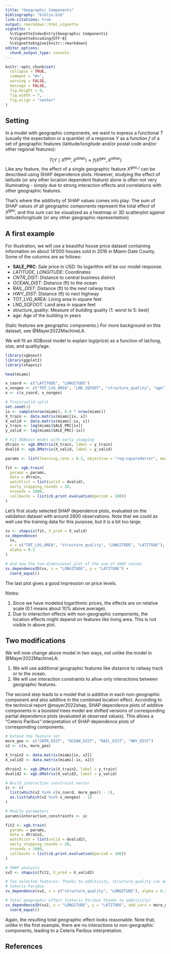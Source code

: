 ```yaml
---
title: "Geographic Components"
bibliography: "biblio.bib"
link-citations: true
output: rmarkdown::html_vignette
vignette: >
  %\VignetteIndexEntry{Geographic Components}
  %\VignetteEncoding{UTF-8}
  %\VignetteEngine{knitr::rmarkdown}
editor_options: 
  chunk_output_type: console
---
```


```r
knitr::opts_chunk$set(
  collapse = TRUE,
  comment = "#>",
  warning = FALSE,
  message = FALSE,
  fig.height = 8, 
  fig.width = 7,
  fig.align = "center"
)
```

## Setting

In a model with geographic components, we want to express a functional $T$ (usually the expectation or a quantile) of a response $Y$ as a function $f$ of a set of geographic features (latitude/longitude and/or postal code and/or other regional features):

$$
  T(Y \mid X^\textrm{geo}, X^\textrm{other}) \approx f(X^\textrm{geo}, X^\textrm{other})
$$
Like any feature, the effect of a single geographic feature $X^{\textrm{geo}, j}$ can be described using SHAP dependence plots. However, studying the effect of latitude (or any other location dependent feature) alone is often not very illuminating - simply due to strong interaction effects and correlations with other geographic features. 

That's where the additivity of SHAP values comes into play: The sum of SHAP values of all geographic components represent the total effect of $X^\textrm{geo}$, and this sum can be visualized as a heatmap or 3D scatterplot against latitude/longitude (or any other geographic representation)

## A first example

For illustration, we will use a beautiful house price dataset containing information on about 14'000 houses sold in 2016 in Miami-Date County. Some of the columns are as follows:

- **SALE_PRC**: Sale price in USD: Its logarithm will be our model response.
- *LATITUDE*, *LONGITUDE*: Coordinates
- *CNTR_DIST*: Distance to central business district
- *OCEAN_DIST*: Distance (ft) to the ocean
- *RAIL_DIST*: Distance (ft) to the next railway track
- *HWY_DIST*: Distance (ft) to next highway
- TOT_LVG_AREA: Living area in square feet
- LND_SQFOOT: Land area in square feet
- structure_quality: Measure of building quality (1: worst to 5: best)
- age: Age of the building in years

(Italic features are geographic components.) For more background on this dataset, see @Mayer2022MachineLA.

We will fit an XGBoost model to explain log(price) as a function of lat/long, size, and quality/age. 

```r
library(xgboost)
library(ggplot2)
library(shapviz)

head(miami)

x_coord <- c("LATITUDE", "LONGITUDE")
x_nongeo <- c("TOT_LVG_AREA", "LND_SQFOOT", "structure_quality", "age")
x <- c(x_coord, x_nongeo)

# Train/valid split
set.seed(1)
ix <- sample(nrow(miami), 0.8 * nrow(miami))
X_train <- data.matrix(miami[ix, x])
X_valid <- data.matrix(miami[-ix, x])
y_train <- log(miami$SALE_PRC[ix])
y_valid <- log(miami$SALE_PRC[-ix])

# Fit XGBoost model with early stopping
dtrain <- xgb.DMatrix(X_train, label = y_train)
dvalid <- xgb.DMatrix(X_valid, label = y_valid)

params <- list(learning_rate = 0.2, objective = "reg:squarederror", max_depth = 5)

fit <- xgb.train(
  params = params, 
  data = dtrain, 
  watchlist = list(valid = dvalid), 
  early_stopping_rounds = 20,
  nrounds = 1000,
  callbacks = list(cb.print.evaluation(period = 100))
)
```

Let's first study selected SHAP dependence plots, evaluated on the validation dataset with around 2800 observations. Note that we could as well use the training data for this purpose, but it is a bit too large.

```r
sv <- shapviz(fit, X_pred = X_valid)
sv_dependence(
  sv, 
  v = c("TOT_LVG_AREA", "structure_quality", "LONGITUDE", "LATITUDE"), 
  alpha = 0.2
)

# And now the two-dimensional plot of the sum of SHAP values
sv_dependence2D(sv, x = "LONGITUDE", y = "LATITUDE") +
  coord_equal()
```

The last plot gives a good impression on price levels.

Notes:

1. Since we have modeled logarithmic prices, the effects are on relative scale (0.1 means about 10% above average).
2. Due to interaction effects with non-geographic components, the location effects might depend on features like living area. This is not visible in above plot.

## Two modifications

We will now change above model in two ways, not unlike the model in @Mayer2022MachineLA:

1. We will use additional geographic features like distance to railway track or to the ocean.
2. We will use interaction constraints to allow only interactions between geographic features.

The second step leads to a model that is additive in each non-geographic component and also additive in the combined location effect. According to the technical report @mayer2022shap, SHAP dependence plots of additive components in a boosted trees model are shifted versions of corresponding partial dependence plots (evaluated at observed values). This allows a "Ceteris Paribus" interpretation of SHAP dependence plots of corresponding components.

```r
# Extend the feature set
more_geo <- c("CNTR_DIST", "OCEAN_DIST", "RAIL_DIST", "HWY_DIST")
x2 <- c(x, more_geo)

X_train2 <- data.matrix(miami[ix, x2])
X_valid2 <- data.matrix(miami[-ix, x2])

dtrain2 <- xgb.DMatrix(X_train2, label = y_train)
dvalid2 <- xgb.DMatrix(X_valid2, label = y_valid)

# Build interaction constraint vector
ic <- c(
  list(which(x2 %in% c(x_coord, more_geo)) - 1),
  as.list(which(x2 %in% x_nongeo) - 1)
)

# Modify parameters
params$interaction_constraints <- ic

fit2 <- xgb.train(
  params = params, 
  data = dtrain2, 
  watchlist = list(valid = dvalid2), 
  early_stopping_rounds = 20,
  nrounds = 1000,
  callbacks = list(cb.print.evaluation(period = 100))
)

# SHAP analysis
sv2 <- shapviz(fit2, X_pred = X_valid2)

# Two selected features: Thanks to additivity, structure_quality can be read as 
# Ceteris Paribus
sv_dependence(sv2, v = c("structure_quality", "LONGITUDE"), alpha = 0.2)

# Total geographic effect (Ceteris Paribus thanks to additivity)
sv_dependence2D(sv2, x = "LONGITUDE", y = "LATITUDE", add_vars = more_geo) +
  coord_equal()
```

Again, the resulting total geographic effect looks reasonable. Note that, unlike in the first example, there are no interactions to non-geographic components, leading to a Ceteris Paribus interpretation.

## References
